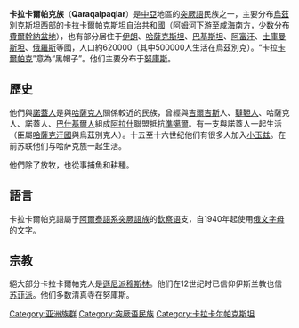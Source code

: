 {{unreferenced|time=2020-05-29T06:38:27+00:00}}
{{infobox Ethnic group|
|group=卡拉卡爾帕克族
|population = 約62萬
|caption    = 
|popplace= {{UZB}}、{{TKM}}、{{KAZ}}
|languages =[[卡拉卡爾帕克語|卡拉卡爾帕克語]]
|rels=[[伊斯蘭教|伊斯蘭教]][[遜尼派|遜尼派]]
|related=其他突厥語民族(特別是突厥中的[[欽察|欽察]]支)，如[[哈薩克族|哈薩克族]]、[[柯爾克孜族|柯爾克孜族]]等
}}

'''卡拉卡爾帕克族'''（'''Qaraqalpaqlar'''）是[[中亞|中亞]]地區的[[突厥語族|突厥語]]民族之一，主要分布[[烏茲別克斯坦|烏茲別克斯坦]]西部的[[卡拉卡爾帕克斯坦自治共和國|卡拉卡爾帕克斯坦自治共和國]]（[[阿姆河|阿姆河]]下游至[[咸海|咸海]]南方，少数分布[[費爾幹納盆地|費爾幹納盆地]]），也有部分居住于[[伊朗|伊朗]]、[[哈薩克斯坦|哈薩克斯坦]]、[[巴基斯坦|巴基斯坦]]、[[阿富汗|阿富汗]]、[[土庫曼斯坦|土庫曼斯坦]]、[[俄羅斯|俄羅斯]]等國，人口約620000（其中500000人生活在烏茲別克）。“卡拉[[卡爾帕克|卡爾帕克]]”意為“黑帽子”。他们主要分布于[[努庫斯|努庫斯]]。

== 歷史 ==
他們與[[諾蓋人|諾蓋人]]是與[[哈薩克人|哈薩克人]]關係較近的民族，曾經與[[吉爾吉斯|吉爾吉斯]]人、[[韃靼人|韃靼人]]、哈薩克人、諾蓋人、[[巴什基爾人|巴什基爾人]]組成[[阿拉什|阿拉什]]聯盟抵抗[[準噶爾|準噶爾]]。有一支與諾蓋人一起生活（臣屬[[哈薩克汗國|哈薩克汗國]]與烏茲別克人）。十五至十六世纪他们有很多人加入[[小玉兹|小玉兹]]。在前苏联他们与哈萨克族一起生活。

他們除了放牧，也從事捕魚和耕種。

== 語言 ==
卡拉卡爾帕克語屬于[[阿爾泰語系|阿爾泰語系]][[突厥語族|突厥語族]]的[[欽察语|欽察语]]支，自1940年起使用[[俄语字母|俄文字母]]的文字。

== 宗教 ==
絕大部分卡拉卡爾帕克人是[[遜尼派|遜尼派]][[穆斯林|穆斯林]]。他们在12世纪时已信仰伊斯兰教也信[[苏菲派|苏菲派]]。他们多数清真寺在努庫斯。

{{突厥语民族}}

{{Authority control}}
[[Category:亚洲族群|Category:亚洲族群]]
[[Category:突厥语民族|Category:突厥语民族]]
[[Category:卡拉卡尔帕克斯坦|Category:卡拉卡尔帕克斯坦]]